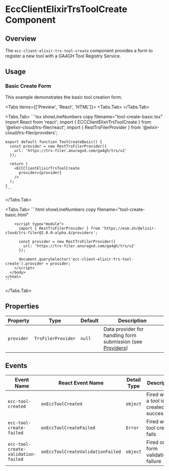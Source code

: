 
# EccClientElixirTrsToolCreate Component

<ComponentName
  tagName='ecc-client-elixir-trs-tool-create'
  reactTagName='ECCClientElixirTrsToolCreate'
  version='2.0.0-alpha.4'
/>

## Overview

The `ecc-client-elixir-trs-tool-create` component provides a form to register a new tool with a GA4GH Tool Registry Service.

## Usage

### Basic Create Form

This example demonstrates the basic tool creation form.

<Tabs items={['Preview', 'React', 'HTML']}>
  <Tabs.Tab>
    <ToolCreatePreview />
  </Tabs.Tab>

  <Tabs.Tab>
    ```tsx showLineNumbers copy filename="tool-create-basic.tsx"
    import React from 'react';
    import { ECCClientElixirTrsToolCreate } from '@elixir-cloud/trs-filer/react';
    import { RestTrsFilerProvider } from '@elixir-cloud/trs-filer/providers';

    export default function ToolCreateBasic() {
      const provider = new RestTrsFilerProvider({
        url: 'https://trs-filer.anuragxd.com/ga4gh/trs/v2'
      });

      return (
        <ECCClientElixirTrsToolCreate 
          provider={provider}
        />
      );
    }
    ```
  </Tabs.Tab>
  
  <Tabs.Tab>
    ```html showLineNumbers copy filename="tool-create-basic.html"
    <!DOCTYPE html>
    <html lang="en">
      <head>
        <script type="module" src="https://esm.sh/@elixir-cloud/trs-filer@2.0.0-alpha.4"></script>
      </head>
      <body>
        <ecc-client-elixir-trs-tool-create>
        </ecc-client-elixir-trs-tool-create>

        <script type="module">
          import { RestTrsFilerProvider } from 'https://esm.sh/@elixir-cloud/trs-filer@2.0.0-alpha.4/providers';
          
          const provider = new RestTrsFilerProvider({
            url: 'https://trs-filer.anuragxd.com/ga4gh/trs/v2'
          });
          
          document.querySelector('ecc-client-elixir-trs-tool-create').provider = provider;
        </script>
      </body>
    </html>
    ```
  </Tabs.Tab>
</Tabs>

## Properties

| Property   | Type                   | Default | Description                                                                       |
|------------|------------------------|---------|-----------------------------------------------------------------------------------|
| `provider` | `TrsFilerProvider` | `null`  | Data provider for handling form submission (see [Providers](/docs/trs-filer/providers)) |

## Events

| Event Name                | React Event Name              | Detail Type | Description                           |
|---------------------------|-------------------------------|-------------|---------------------------------------|
| `ecc-tool-created`        | `onEccToolCreated`            | `object`    | Fired when a tool is created successfully |
| `ecc-tool-create-failed`  | `onEccToolCreateFailed`       | `Error`     | Fired when tool creation fails        |
| `ecc-tool-create-validation-failed` | `onEccToolCreateValidationFailed` | `object`    | Fired on form validation failure    |
